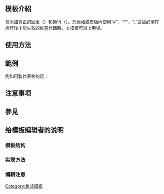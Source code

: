 <includeonly><!-- 在這裡加入模板的保護標識 --></includeonly><noinclude>{{Documentation subpage}}</noinclude>
<!-- 在本行下編輯模板說明 -->
== 模板介紹 ==
{{tlx|Crlf2}}會添加真正的回車（{{lang|en|carriage return}}）和換行（{{lang|en|line feed}}）。於表格或模板內使用“#”、“*”、“;”這些必須在換行後才能生效的維基代碼時，本模板可派上用場。

== 使用方法 ==

== 範例 ==
例如用{{tl|markup}}製作表格的話：
{{markup|title=直接輸入“{{code|* 文字}}”的話，“{{code|*}}”這個無序列表的維基代碼不會生效
|<nowiki>
* 文字</nowiki>
|* 文字
}}

{{markup|title=輸入{{tag|br|s}}的話可以釋出無序列表的代碼，但同時也會添加空行
|<nowiki><br />
* 文字</nowiki>
|<br />
* 文字
}}

{{markup|title=使用{{tl|crlf2}}則可以正確地釋出無序列表的代碼，也不會添加多餘的空白字符
|<nowiki>{{crlf2}}
* 文字</nowiki>
|{{crlf2}}
* 文字
}}

== 注意事项 ==

== 參見 ==

== 给模板编辑者的说明 ==
=== 模板结构 ===
=== 实现方法 ===
=== 编辑注意 ===

<includeonly>
<!-- 本行下加入模板的分類 -->
[[Category:格式模板]]
</includeonly>